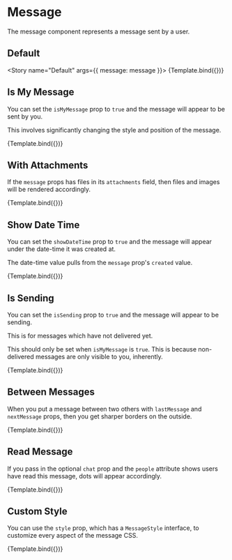 


<Meta title="ChatFeed/MessageList/Message" component={Message} />


# Message

The message component represents a message sent by a user.

## Default

<Story name="Default" args={{ message: message }}>
  {Template.bind({})}
</Story>

<ArgsTable story="Default" />

## Is My Message

You can set the `isMyMessage` prop to `true` and the message will appear to be sent by you.

This involves significantly changing the style and position of the message.

<Canvas>
  <Story name="Is My Message" args={{ message: message, isMyMessage: true }}>
    {Template.bind({})}
  </Story>
</Canvas>

## With Attachments

If the `message` props has files in its `attachments` field, then files and images will be rendered accordingly.

<Canvas>
  <Story name="With Attachments" args={{ message: messagePlusAttachments }}>
    {Template.bind({})}
  </Story>
</Canvas>

## Show Date Time

You can set the `showDateTime` prop to `true` and the message will appear under the date-time it was created at.

The date-time value pulls from the `message` prop's `created` value.

<Canvas>
  <Story name="Show Date Time" args={{ message: message, showDateTime: true }}>
    {Template.bind({})}
  </Story>
</Canvas>

## Is Sending

You can set the `isSending` prop to `true` and the message will appear to be sending.

This is for messages which have not delivered yet.

This should only be set when `isMyMessage` is `true`. This is because non-delivered messages are only visible to you, inherently.

<Canvas>
  <Story
    name="Is Sending"
    args={{
      message: messagePlusAttachments,
      isSending: true,
      isMyMessage: true,
    }}
  >
    {Template.bind({})}
  </Story>
</Canvas>

## Between Messages

When you put a message between two others with `lastMessage` and `nextMessage` props, then you get sharper borders on the outside.

<Canvas>
  <Story
    name="Between Messages"
    args={{
      lastMessage: message,
      message: message,
      nextMessage: message,
    }}
  >
    {Template.bind({})}
  </Story>
</Canvas>

## Read Message

If you pass in the optional `chat` prop and the `people` attribute shows users have read this message, dots will appear accordingly.

<Canvas>
  <Story
    name="Read Message"
    args={{
      message: message,
      chat: chatWithReads,
    }}
  >
    {Template.bind({})}
  </Story>
</Canvas>

## Custom Style

You can use the `style` prop, which has a `MessageStyle` interface, to customize every aspect of the message CSS.

<Canvas>
  <Story
    name="Custom Style"
    args={{
      message: messagePlusAttachments,
      chat: chatWithReads,
      style: {
        avatar: { borderRadius: '4px' },
        senderText: { color: 'rgb(74, 81, 98)' },
        dot: { borderRadius: '1px', position: 'relative', top: '3px' },
        file: {
          backgroundColor: 'rgb(74, 81, 98)',
          borderRadius: '4px',
          color: 'white',
          border: 'none',
        },
        image: {
          backgroundColor: 'rgb(74, 81, 98)',
          borderRadius: '4px',
          color: 'white',
          border: 'none',
        },
        message: {
          backgroundColor: 'rgb(74, 81, 98)',
          borderRadius: '4px',
          color: 'white',
          border: 'none',
        },
      },
    }}
  >
    {Template.bind({})}
  </Story>
</Canvas>
